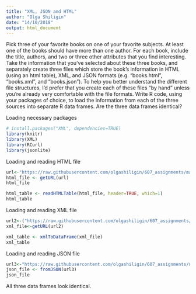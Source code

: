 ```yaml
---
title: "XML, JSON and HTML"
author: "Olga Shiligin"
date: "14/10/2018"
output: html_document
---
```


Pick three of your favorite books on one of your favorite subjects. At least one of the books should have more than one author. For each book, include the title, authors, and two or three other attributes that you find interesting.
Take the information that you’ve selected about these three books, and separately create three files which store the book’s information in HTML (using an html table), XML, and JSON formats (e.g. “books.html”, “books.xml”, and “books.json”). To help you better understand the different file structures, I’d prefer that you create each of these files “by hand” unless you’re already very comfortable with the file formats.
Write R code, using your packages of choice, to load the information from each of the three sources into separate R data frames. Are the three data frames identical?


Loading necessary packages
```r
# install.packages("XML", dependencies=TRUE)
library(knitr)
library(XML)
library(RCurl)
library(jsonlite)
```

Loading and reading HTML file

```r
url<-"https://raw.githubusercontent.com/olgashiligin/607_assignments/master/books.html"
html_file <- getURL(url)
html_file

html_table <- readHTMLTable(html_file, header=TRUE, which=1)
html_table
```

Loading and reading XML file

```r
url2<-("https://raw.githubusercontent.com/olgashiligin/607_assignments/master/books.xml")
xml_file<-getURL(url2)

xml_table <- xmlToDataFrame(xml_file)
xml_table
```

Loading and reading JSON file

```r
url3<-"https://raw.githubusercontent.com/olgashiligin/607_assignments/master/books.json"
json_file <- fromJSON(url3)
json_file
```

All three data frames look identical.

